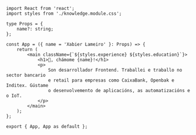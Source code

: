 ```tsx index.tsx box=9[23:38] v1
import React from 'react';
import styles from './knowledge.module.css';

type Props = {
    name?: string;
};

const App = ({ name = 'Xabier Lameiro' }: Props) => {
    return (
        <main className={`${styles.experience} ${styles.education}`}>
            <h1>👋, chámome {name}!</h1>
            <p>
                Son desarrollador Frontend. Traballei e traballo no sector bancario
                e retail para empresas como CaixaBank, Openbak e Inditex. Gústame 
                o desenvolvemento de aplicacións, as automatizacións e o IoT.
            </p>
        </main>
    );
};

export { App, App as default };
```
